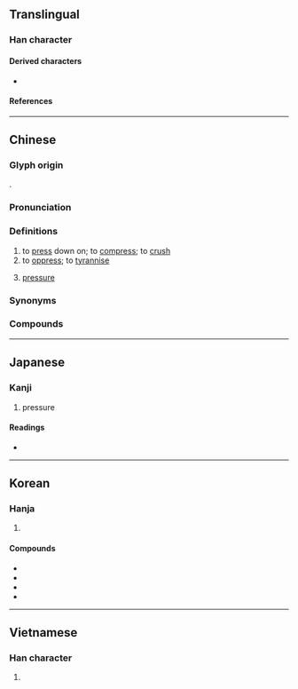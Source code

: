 {{also|压|圧}}
{{character info}}
==Translingual==
{{Han simplified forms|壓|圧|压}}

===Han character===
{{Han char|rn=32|rad=土|as=14|sn=17|four=71214|canj=MKG|ids=⿸厭土(GHT),⿱厭土(JKV)}}

====Derived characters====
* {{l|mul|[[𢹥]]}}

====References====
{{Han ref|kx=0241.100|dkj=05557|dj=0480.330|hdz=10495.060|uh=58D3}}

----

==Chinese==
{{zh-forms|s=压}}

===Glyph origin===
{{Han etym}}
{{Han compound|厭|土|c1=p|c2=s|t2=dust|ls=psc}}.

===Pronunciation===
{{zh-pron
|m=yā,yà
|m_note=yà - only used in {{zh-l|*壓根}} (Mainland standard)
|m-s=
|c=aat3
|c-t=
|g=
|h=pfs=ap
|j=
|mb=ă̤/ă
|mb_note=ă̤ - vernacular; ă - literary
|md=dáh/ák
|md_note=dáh - vernacular; ák - literary
|mn=ah/ap/qz,tw,xm:teh
|mn_note=ah - vernacular; ap - literary; teh - vernacular (俗), also written as {{zh-l|硩|tr=-}}
|mn-t=iab4/ieb4/dêh4
|mn-t_note=iab4/ieb4 - literary (ieb4 - Chaozhou); dêh4 - vernacular (俗), also written as {{zh-l|硩|tr=-}}
|w=4aq
|x=
|mc=y
|oc=y
|cat=v,n
}}

===Definitions===
{{zh-hanzi}}

# to [[press]] down on; to [[compress]]; to [[crush]]
# to [[oppress]]; to [[tyrannise]]
# {{lb|zh|physics}} [[pressure]]

===Synonyms===
{{zh-dial|壓}}

===Compounds===
{{zh-der|下壓力|低壓|低壓帶|低氣壓|低血壓|偏壓|側壓力|光壓|冷低壓|冷高壓|制壓射擊|加壓|反壓|壓一|壓不住|壓事|壓低|壓住|壓倒|壓倒元白|壓倒性|壓倒群雄|壓價|壓克力|壓冑子|壓制|壓力|壓力團體|壓力機|壓力艙|壓力計|壓力鍋|壓卵|壓卷|壓境|壓契|壓子|壓子息|壓寨夫人|壓寶|壓尺|壓尾|壓強|壓手|壓抑|壓服|壓枉造舌|壓枝|壓桌|壓條|壓條法|壓榨|壓歲|壓歲錢|壓氣兒|壓派|壓災|壓痛|壓碎|壓碟兒|壓秤|壓箱底|壓線|壓縮|壓縮性|壓縮機|壓縮空氣|壓肩疊背|壓腰|壓良為賤|壓花|壓花會|壓蔓|壓衣刀|壓製|壓覺|壓角章|壓路機|壓軸|壓軸子|壓軸戲|壓轎|壓迫|壓迫感|壓酒|壓酒囊|壓金線|壓鑄|壓陣|壓隊|壓雪求油|壓電效應|壓青|壓靜|壓馬路|壓驚|壓魅|大氣壓|大氣壓力|大軍壓境|層壓法|彈壓|心縮壓|心舒壓|打壓|指壓|按壓|排山壓卵|摜壓|擠壓|施壓|旁壓力|模壓|欺壓|欺大壓小|氣壓|氣壓山河|氣壓梯度|氣壓表|氣壓計|水壓|水壓機|汽壓|沖壓|沖壓機|油壓|泰山壓卵|泰山壓頂|洩壓|液壓|液壓機|減壓|減壓站|減壓閥|烏壓壓|蒸氣壓|熱帶低壓|眼壓|社會壓力|禁壓|積壓|等壓線|緊壓茶|腦壓|舒張壓|藝壓當行|血壓|血壓計|變壓器|鎮壓|降壓器|陵壓|電壓|顱內壓|風壓|騎鞍壓馬|高壓|高壓手段|高壓球|高壓線|高壓迴流|高壓鍋|高壓電|高氣壓|高血壓|黑壓壓|壓根|壓根兒|壓霸|壓扁|壓頭|壓死}}

{{zh-cat|Elementary}}

----

==Japanese==
{{ja-kanji forms|圧|壓}}

===Kanji===
{{ja-kanji|grade=|rs=土14|shin=圧}}

# pressure

====Readings====
* {{ja-readings|on=[[あつ]] (atsu), [[おう]] (ō), [[えん]] (en)|kun=[[おさえる]] (osaeru)}}

----

==Korean==

===Hanja===
{{ko-hanja|누르다|누를|압}}

# {{hanja form of|압|[[pressure]]}}

====Compounds====
* {{ko-l|기압|[[air]] [[pressure]]|氣壓}}
* {{ko-l|압축|[[compression]]|壓縮}}
* {{ko-l|탄압|[[oppression]]|彈壓}}
* {{ko-l|압력|[[pressure]]|壓力}}

----

==Vietnamese==

===Han character===
{{vi-readings|reading=áp, ếm|rs=土14}}

# {{rfdef|vi|sort=土14}}